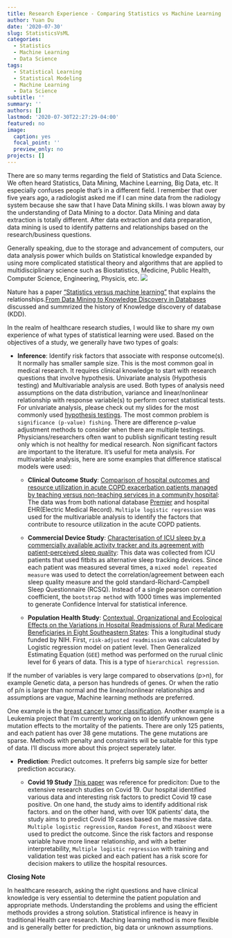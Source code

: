 ```yaml
---
title: Research Experience - Comparing Statistics vs Machine Learning
author: Yuan Du
date: '2020-07-30'
slug: StatisticsVsML
categories:
  - Statistics
  - Machine Learning
  - Data Science
tags:
  - Statistical Learning
  - Statistical Modeling
  - Machine Learning
  - Data Science
subtitle: ''
summary: ''
authors: []
lastmod: '2020-07-30T22:27:29-04:00'
featured: no
image:
  caption: yes
  focal_point: ''
  preview_only: no
projects: []
---
```

There are so many terms regarding the field of Statistics and Data Science. We often heard Statistics, Data Mining, Machine Learning, Big Data, etc. It especially confuses people that's in a different field. I remember that over five years ago, a radiologist asked me if I can mine data from the radiology system because she saw that I have Data Mining skills. I was blown away by the understanding of Data Mining to a doctor. Data Mining and data extraction is totally different. After data extraction and data preparation, data mining is used to identify patterns and relationships based on the research/business questions. 

Generally speaking, due to the storage and advancement of computers, our data analysis power which builds on Statistical knowledge expanded by using more complicated statistical theory and algorithms that are applied to multidisciplinary science such as Biostatistics, Medicine, Public Health, Computer Science, Engineering, Physicis, etc. 
![](/img/History-DM.jpg)

Nature has a paper ["Statistics versus machine learning"](https://www.nature.com/articles/nmeth.4642#:~:text=Statistics%20draws%20population%20inferences%20from,learning%20finds%20generalizable%20predictive%20patterns.&text=Two%20major%20goals%20in%20the,systems%20are%20inference%20and%20prediction.) that explains the relationships.[From Data Mining to Knowledge Discovery in Databases](https://www.aaai.org/ojs/index.php/aimagazine/article/view/1230/1131) discussed and summrized the history of Knowledge discovery of database (KDD).

In the realm of healthcare research studies, I would like to share my own experience of what types of statistical learning were used. Based on the objectives of a study, we generally have two types of goals:

- **Inference**: Identify risk factors that associate with response outcome(s). It normally has smaller sample size. This is the most common goal in medical research. It requires clinical knowledge to start with research questions that involve hypothesis. Univariate analysis (Hypothesis testing) and Multivariable analysis are used. Both types of analysis need assumptions on the data distribution, variance and linear/nonlinear relationship with response variable(s) to perform correct statistical tests. For univariate analysis, please check out my slides for the most commonly used [hypothesis testings](https://yuan-du.com/slides/2019-09-advancedstat). The most common problem is `significance (p-value) fishing`. There are difference p-value adjustment methods to consider when there are multiple testings. Physicians/researchers often want to publish significant testing result only which is not healthy for medical research. Non significant factors are important to the literature. It's useful for meta analysis. For multivariable analysis, here are some examples that difference statiscal models were used:

    + **Clinical Outcome Study**: [Comparison of hospital outcomes and resource utilization in acute COPD exacerbation patients managed by teaching versus non-teaching services in a community hospital](https://yuan-du.com/publication/2017-1-copd/): The data was from both national database [Premier](https://www.premierinc.com/about) and hospital EHR(Electric Medical Record). `Multiple logistic regression` was used for the multivariable analysis to identify the factors that contribute to resource utilization in the acute COPD patients.
    
    + **Commercial Device Study**: [Characterisation of ICU sleep by a commercially available activity tracker and its agreement with patient-perceived sleep quality](https://yuan-du.com/publication/2020-4-pharm/): This data was collected from ICU patients that used fitbits as  alternative sleep tracking devices. Since each patient was measured several times, a `mixed model repeated measure` was used to detect the correlation/agreement between each sleep quality measure and the gold standard-Richard-Campbell Sleep Questionnaire (RCSQ). Instead of a single pearson correlation coefficient, the `bootstrap method` with 1000 times was implemented to generate Confidence Interval for statistical inference. 
    
    + **Population Health Study**: [Contextual, Organizational and Ecological Effects on the Variations in Hospital Readmissions of Rural Medicare Beneficiaries in Eight Southeastern States](https://yuan-du.com/publication/2015-9-rhc/): This a longitudinal study funded by NIH. First, `risk-adjusted readmission` was calculated by Logistic regression model on patient level. Then Generalized Estimating Equation (`GEE`) method was performed on the rurual clinic level for 6 years of data. This is a type of `hierarchical regression`.
    
If the number of variables is very large compared to observations (p>n), for example Genetic data, a person has hundreds of genes. Or when the ratio of p/n is larger than normal and the linear/nonlinear relationships and assumptions are vague, Machine learning methods are preferred. 

One example is the [breast cancer tumor classification](https://yuan-du.com/talk/2019-11-25-breast-cancer-by-svm/). Another example is a Leukemia project that i'm currently working on to identify unknown gene mutation effects to the mortality of the patients. There are only 125 patients, and each patient has over 38 gene mutations. The gene mutations are sparse. Methods with penalty and constraints will be suitable for this type of data. I'll discuss more about this project seperately later.

- **Prediction**: Predict outcomes. It preferrs big sample size for better prediction accuracy. 

    + **Covid 19 Study** [This paper](https://pubmed.ncbi.nlm.nih.gov/27544541/) was reference for prediciton: Due to the extensive research studies on Covid 19. Our hospital identified various data and interesting risk factors to predict Covid 19 case positive. On one hand, the study aims to identify additional risk factors. and on the other hand, with over 10K patients' data, the study aims to predict Covid 19 cases based on the massive data. `Multiple logistic regression`, `Random Forest`, and `XGboost` were used to predict the outcome. Since the risk factors and response variable have more linear relationship, and with a better interpretability, `Multiple logistic regression` with training and validation test was picked and each patient has a risk score for decision makers to utilize the hospital resources. 
    
**Closing Note**

In healthcare research, asking the right questions and have clinical knowledge is very essential to determine the patient population and appropriate methods. Understanding the problems and using the efficient methods provides a strong solution. Statistical infirence is heavy in traditional Health care research. Maching learning method is more flexible and is generally better for prediction, big data or unknown assumptions.

